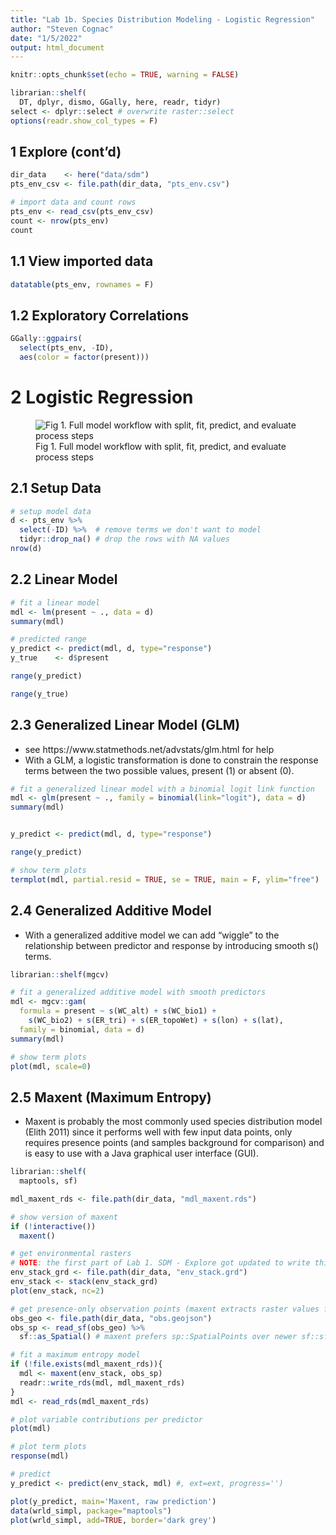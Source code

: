 ```yaml
---
title: "Lab 1b. Species Distribution Modeling - Logistic Regression"
author: "Steven Cognac"
date: "1/5/2022"
output: html_document
---
```


```r
knitr::opts_chunk$set(echo = TRUE, warning = FALSE)

librarian::shelf(
  DT, dplyr, dismo, GGally, here, readr, tidyr)
select <- dplyr::select # overwrite raster::select
options(readr.show_col_types = F)
```

## 1 Explore (cont'd)
```r
dir_data    <- here("data/sdm")
pts_env_csv <- file.path(dir_data, "pts_env.csv")

# import data and count rows
pts_env <- read_csv(pts_env_csv)
count <- nrow(pts_env)
count
```


## 1.1 View imported data
```r
datatable(pts_env, rownames = F)
```


## 1.2 Exploratory Correlations
```r
GGally::ggpairs(
  select(pts_env, -ID),
  aes(color = factor(present)))
```
# 2 Logistic Regression

![Fig 1. Full model workflow with split, fit, predict, and evaluate process steps](regression_workflow.png)

## 2.1 Setup Data
```r
# setup model data
d <- pts_env %>% 
  select(-ID) %>%  # remove terms we don't want to model
  tidyr::drop_na() # drop the rows with NA values
nrow(d)
```

## 2.2 Linear Model
```r
# fit a linear model
mdl <- lm(present ~ ., data = d)
summary(mdl)

# predicted range
y_predict <- predict(mdl, d, type="response")
y_true    <- d$present

range(y_predict)

range(y_true)

```

## 2.3 Generalized Linear Model (GLM)
 - see https://www.statmethods.net/advstats/glm.html for help
 - With a GLM, a logistic transformation is done to constrain the response terms between the two possible values, present (1) or absent (0).
```r
# fit a generalized linear model with a binomial logit link function
mdl <- glm(present ~ ., family = binomial(link="logit"), data = d)
summary(mdl)


y_predict <- predict(mdl, d, type="response")

range(y_predict)

# show term plots
termplot(mdl, partial.resid = TRUE, se = TRUE, main = F, ylim="free")

```

## 2.4 Generalized Additive Model
 - With a generalized additive model we can add “wiggle” to the relationship between predictor and response by introducing smooth s() terms.
```r
librarian::shelf(mgcv)

# fit a generalized additive model with smooth predictors
mdl <- mgcv::gam(
  formula = present ~ s(WC_alt) + s(WC_bio1) + 
    s(WC_bio2) + s(ER_tri) + s(ER_topoWet) + s(lon) + s(lat), 
  family = binomial, data = d)
summary(mdl)

# show term plots
plot(mdl, scale=0)

```

## 2.5 Maxent (Maximum Entropy)
- Maxent is probably the most commonly used species distribution model (Elith 2011) since it performs well with few input data points, only requires presence points (and samples background for comparison) and is easy to use with a Java graphical user interface (GUI).
```r
librarian::shelf(
  maptools, sf)

mdl_maxent_rds <- file.path(dir_data, "mdl_maxent.rds")

# show version of maxent
if (!interactive())
  maxent()
```

```r
# get environmental rasters
# NOTE: the first part of Lab 1. SDM - Explore got updated to write this clipped environmental raster stack
env_stack_grd <- file.path(dir_data, "env_stack.grd")
env_stack <- stack(env_stack_grd)
plot(env_stack, nc=2)
```

```r
# get presence-only observation points (maxent extracts raster values for you)
obs_geo <- file.path(dir_data, "obs.geojson")
obs_sp <- read_sf(obs_geo) %>% 
  sf::as_Spatial() # maxent prefers sp::SpatialPoints over newer sf::sf class

# fit a maximum entropy model
if (!file.exists(mdl_maxent_rds)){
  mdl <- maxent(env_stack, obs_sp)
  readr::write_rds(mdl, mdl_maxent_rds)
}
mdl <- read_rds(mdl_maxent_rds)

# plot variable contributions per predictor
plot(mdl)

# plot term plots
response(mdl)

```

```r
# predict
y_predict <- predict(env_stack, mdl) #, ext=ext, progress='')

plot(y_predict, main='Maxent, raw prediction')
data(wrld_simpl, package="maptools")
plot(wrld_simpl, add=TRUE, border='dark grey')
```

